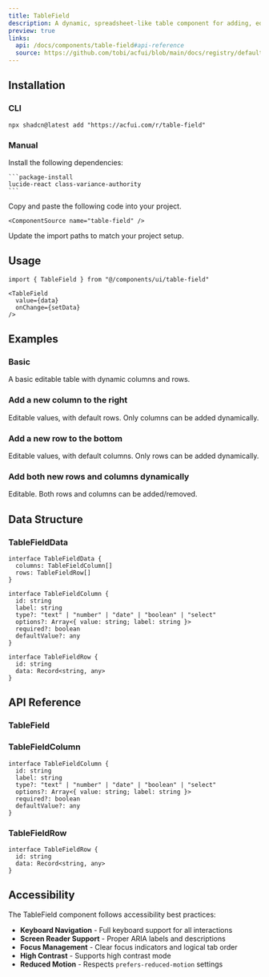 ```yaml
---
title: TableField
description: A dynamic, spreadsheet-like table component for adding, editing, and removing columns and rows with inline cell editing.
preview: true
links:
  api: /docs/components/table-field#api-reference
  source: https://github.com/tobi/acfui/blob/main/docs/registry/default/ui/table-field.tsx
---
```


<ComponentTabs name="table-field-demo" />

## Installation

### CLI

```package-install
npx shadcn@latest add "https://acfui.com/r/table-field"
```

### Manual

<Steps>
  <Step>
    Install the following dependencies:

    ```package-install
    lucide-react class-variance-authority
    ```
  </Step>
  <Step>
    Copy and paste the following code into your project.

    <ComponentSource name="table-field" />
  </Step>
  <Step>
    Update the import paths to match your project setup.
  </Step>
</Steps>

## Usage

```tsx
import { TableField } from "@/components/ui/table-field"
```

```tsx
<TableField
  value={data}
  onChange={setData}
/>
```

## Examples

### Basic

A basic editable table with dynamic columns and rows.

<ComponentTabs name="table-field-demo" />

### Add a new column to the right

Editable values, with default rows. Only columns can be added dynamically.

<ComponentTabs name="table-field-add-column-demo" />

### Add a new row to the bottom

Editable values, with default columns. Only rows can be added dynamically.

<ComponentTabs name="table-field-add-row-demo" />

### Add both new rows and columns dynamically

Editable. Both rows and columns can be added/removed.

<ComponentTabs name="table-field-dynamic-demo" />

## Data Structure

### TableFieldData

```tsx
interface TableFieldData {
  columns: TableFieldColumn[]
  rows: TableFieldRow[]
}

interface TableFieldColumn {
  id: string
  label: string
  type?: "text" | "number" | "date" | "boolean" | "select"
  options?: Array<{ value: string; label: string }>
  required?: boolean
  defaultValue?: any
}

interface TableFieldRow {
  id: string
  data: Record<string, any>
}
```

## API Reference

### TableField

<AutoTypeTable
  path="./registry/default/ui/table-field.tsx"
  name="TableFieldProps"
/>

### TableFieldColumn

```tsx
interface TableFieldColumn {
  id: string
  label: string
  type?: "text" | "number" | "date" | "boolean" | "select"
  options?: Array<{ value: string; label: string }>
  required?: boolean
  defaultValue?: any
}
```

### TableFieldRow

```tsx
interface TableFieldRow {
  id: string
  data: Record<string, any>
}
```

## Accessibility

The TableField component follows accessibility best practices:

- **Keyboard Navigation** - Full keyboard support for all interactions
- **Screen Reader Support** - Proper ARIA labels and descriptions
- **Focus Management** - Clear focus indicators and logical tab order
- **High Contrast** - Supports high contrast mode
- **Reduced Motion** - Respects `prefers-reduced-motion` settings
 